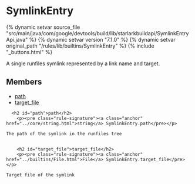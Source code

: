 <html devsite>
<head>
  <meta name="project_path" value="/_project.yaml">
  <meta name="book_path" value="/versions/7.1.0/_book.yaml">
</head>
<body>

<h1 class="page-title" id="modules.SymlinkEntry">SymlinkEntry</h1>

{% dynamic setvar source_file "src/main/java/com/google/devtools/build/lib/starlarkbuildapi/SymlinkEntryApi.java" %}
{% dynamic setvar version "7.1.0" %}
{% dynamic setvar original_path "/rules/lib/builtins/SymlinkEntry" %}
{% include "_buttons.html" %}
<!-- {% raw %} -->

A single runfiles symlink represented by a link name and target.

<h2>Members</h2>
<ul>
    <li>
    <a href="#path">path</a>
  </li>
      <li>
    <a href="#target_file">target_file</a>
  </li>
  </ul>

      <h2 id="path">path</h2>
        <p><pre class="rule-signature"><a class="anchor" href="../core/string.html">string</a> SymlinkEntry.path</pre></p>

    The path of the symlink in the runfiles tree


        <h2 id="target_file">target_file</h2>
        <p><pre class="rule-signature"><a class="anchor" href="../builtins/File.html">File</a> SymlinkEntry.target_file</pre></p>

    Target file of the symlink



</body>
</html>

<!-- {% endraw %} -->

